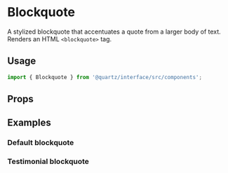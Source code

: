 
# Blockquote

A stylized blockquote that accentuates a quote from a larger body of text. Renders an HTML `<blockquote>` tag.

## Usage

```js
import { Blockquote } from '@quartz/interface/src/components';
```

## Props

<Props of={Blockquote} />

## Examples

### Default blockquote

<Preview>
	<Story id="blockquote--default" />
</Preview>

### Testimonial blockquote

<Preview>
	<Story id="blockquote--testimonial" />
</Preview>
